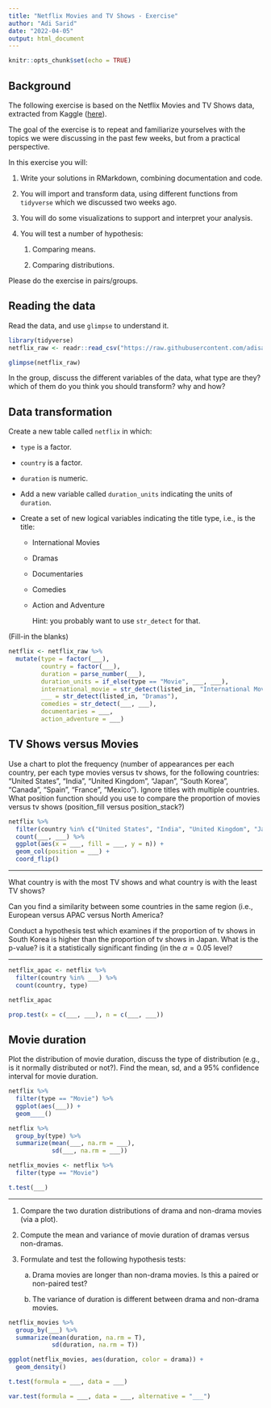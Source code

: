 ```yaml
---
title: "Netflix Movies and TV Shows - Exercise"
author: "Adi Sarid"
date: "2022-04-05"
output: html_document
---
```


```r
knitr::opts_chunk$set(echo = TRUE)
```

## Background

The following exercise is based on the Netflix Movies and TV Shows data, extracted from Kaggle ([here](https://www.kaggle.com/datasets/shivamb/netflix-shows)).

The goal of the exercise is to repeat and familiarize yourselves with the topics we were discussing in the past few weeks, but from a practical perspective.

In this exercise you will:

1.  Write your solutions in RMarkdown, combining documentation and code.

2.  You will import and transform data, using different functions from `tidyverse` which we discussed two weeks ago.

3.  You will do some visualizations to support and interpret your analysis.

4.  You will test a number of hypothesis:

    1.  Comparing means.

    2.  Comparing distributions.

Please do the exercise in pairs/groups.

## Reading the data

Read the data, and use `glimpse` to understand it.

```r
library(tidyverse)
netflix_raw <- readr::read_csv("https://raw.githubusercontent.com/adisarid/intro_statistics_R/master/labs/data/netflix_titles.csv")

glimpse(netflix_raw)
```

In the group, discuss the different variables of the data, what type are they? which of them do you think you should transform? why and how?

## Data transformation

Create a new table called `netflix` in which:

-   `type` is a factor.

-   `country` is a factor.

-   `duration` is numeric.

-   Add a new variable called `duration_units` indicating the units of `duration`.

-   Create a set of new logical variables indicating the title type, i.e., is the title:

    -   International Movies

    -   Dramas

    -   Documentaries

    -   Comedies

    -   Action and Adventure

        Hint: you probably want to use `str_detect` for that.

(Fill-in the blanks)

```r
netflix <- netflix_raw %>% 
  mutate(type = factor(___),
         country = factor(___),
         duration = parse_number(___),
         duration_units = if_else(type == "Movie", ___, ___),
         international_movie = str_detect(listed_in, "International Movies"),
         ___ = str_detect(listed_in, "Dramas"),
         comedies = str_detect(___, ___),
         documentaries = ___,
         action_adventure = ___)
```

## TV Shows versus Movies

Use a chart to plot the frequency (number of appearances per each country, per each type movies versus tv shows, for the following countries: "United States", "India", "United Kingdom", "Japan", "South Korea", "Canada", "Spain", "France", "Mexico"). Ignore titles with multiple countries. What position function should you use to compare the proportion of movies versus tv shows (position_fill versus position_stack?)

```r
netflix %>% 
  filter(country %in% c("United States", "India", "United Kingdom", "Japan", "South Korea", "Canada", "Spain", "France", "Mexico")) %>% 
  count(___, ___) %>% 
  ggplot(aes(x = ___, fill = ___, y = n)) + 
  geom_col(position = ___) + 
  coord_flip()
```

------------------------------------------------------------------------

What country is with the most TV shows and what country is with the least TV shows?

Can you find a similarity between some countries in the same region (i.e., European versus APAC versus North America?

Conduct a hypothesis test which examines if the proportion of tv shows in South Korea is higher than the proportion of tv shows in Japan. What is the p-value? is it a statistically significant finding (in the $\alpha=0.05$ level?

------------------------------------------------------------------------

```r
netflix_apac <- netflix %>% 
  filter(country %in% ___) %>% 
  count(country, type)

netflix_apac

prop.test(x = c(___, ___), n = c(___, ___))
```

## Movie duration

Plot the distribution of movie duration, discuss the type of distribution (e.g., is it normally distributed or not?). Find the mean, sd, and a 95% confidence interval for movie duration.

```r
netflix %>% 
  filter(type == "Movie") %>% 
  ggplot(aes(___)) + 
  geom____()

netflix %>% 
  group_by(type) %>% 
  summarize(mean(___, na.rm = ___),
            sd(___, na.rm = ___))

netflix_movies <- netflix %>% 
  filter(type == "Movie")

t.test(___)
```

----

   1. Compare the two duration distributions of drama and non-drama movies (via a plot). 

   2. Compute the mean and variance of movie duration of dramas versus non-dramas.

   3. Formulate and test the following hypothesis tests:
      
      a. Drama movies are longer than non-drama movies. Is this a paired or non-paired test?
      
      b. The variance of duration is different between drama and non-drama movies.

```r

netflix_movies %>% 
  group_by(___) %>% 
  summarize(mean(duration, na.rm = T),
            sd(duration, na.rm = T))

ggplot(netflix_movies, aes(duration, color = drama)) + 
  geom_density()

t.test(formula = ___, data = ___)

var.test(formula = ___, data = ___, alternative = "___")
```


